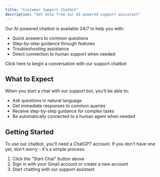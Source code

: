 ```yaml
---
title: "Customer Support Chatbot"
description: "Get help from our AI-powered support assistant"
---
```


Our AI-powered chatbot is available 24/7 to help you with:

- Quick answers to common questions
- Step-by-step guidance through features
- Troubleshooting assistance
- Direct connection to human support when needed

<Card title="Start Chat" icon="robot" href="https://chatgpt.com/g/g-6824c867502c819188277540e5a8ee2c-dbocl-support-assistant">
  Click here to begin a conversation with our support chatbot
</Card>

## What to Expect

When you start a chat with our support bot, you'll be able to:

- Ask questions in natural language
- Get immediate responses to common queries
- Receive step-by-step guidance for complex tasks
- Be automatically connected to a human agent when needed

## Getting Started

To use our chatbot, you'll need a ChatGPT account. If you don't have one yet, don't worry - it's a simple process:

1. Click the "Start Chat" button above
2. Sign in with your Gmail account or create a new account
3. Start chatting with our support assistant